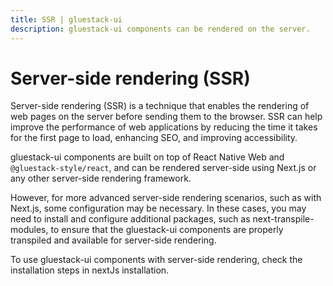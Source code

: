```yaml
---
title: SSR | gluestack-ui
description: gluestack-ui components can be rendered on the server.
---
```



<Meta title="ui/Guides/Guides/Server-Side Rendering" />

# Server-side rendering (SSR)

Server-side rendering (SSR) is a technique that enables the rendering of web pages on the server before sending them to the browser. SSR can help improve the performance of web applications by reducing the time it takes for the first page to load, enhancing SEO, and improving accessibility.

gluestack-ui components are built on top of React Native Web and `@gluestack-style/react`, and can be rendered server-side using Next.js or any other server-side rendering framework.

However, for more advanced server-side rendering scenarios, such as with Next.js, some configuration may be necessary. In these cases, you may need to install and configure additional packages, such as next-transpile-modules, to ensure that the gluestack-ui components are properly transpiled and available for server-side rendering.

To use gluestack-ui components with server-side rendering, check the installation steps in nextJs installation.
